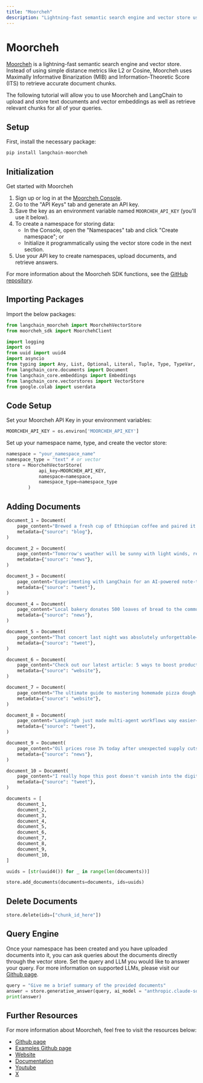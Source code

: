 ```yaml
---
title: "Moorcheh"
description: "Lightning-fast semantic search engine and vector store using Maximally Informative Binarization (MIB) and Information-Theoretic Score (ITS)"
---
```


# Moorcheh

[Moorcheh](https://www.moorcheh.ai/) is a lightning-fast semantic search engine and vector store. Instead of using simple distance metrics like L2 or Cosine, Moorcheh uses Maximally Informative Binarization (MIB) and Information-Theoretic Score (ITS) to retrieve accurate document chunks.

The following tutorial will allow you to use Moorcheh and LangChain to upload and store text documents and vector embeddings as well as retrieve relevant chunks for all of your queries.

## Setup

First, install the necessary package:

```bash
pip install langchain-moorcheh
```

## Initialization

Get started with Moorcheh

1. Sign up or log in at the [Moorcheh Console](https://console.moorcheh.ai/).
2. Go to the "API Keys" tab and generate an API key.
3. Save the key as an environment variable named `MOORCHEH_API_KEY` (you'll use it below).
4. To create a namespace for storing data:
   - In the Console, open the "Namespaces" tab and click "Create namespace"; or
   - Initialize it programmatically using the vector store code in the next section.
5. Use your API key to create namespaces, upload documents, and retrieve answers.

For more information about the Moorcheh SDK functions, see the [GitHub repository](https://github.com/moorcheh-ai/moorcheh-python-sdk).

## Importing Packages

Import the below packages:

```python
from langchain_moorcheh import MoorchehVectorStore
from moorcheh_sdk import MoorchehClient

import logging
import os
from uuid import uuid4
import asyncio
from typing import Any, List, Optional, Literal, Tuple, Type, TypeVar, Sequence
from langchain_core.documents import Document
from langchain_core.embeddings import Embeddings
from langchain_core.vectorstores import VectorStore
from google.colab import userdata
```

## Code Setup

Set your Moorcheh API Key in your environment variables:

```python
MOORCHEH_API_KEY = os.environ['MOORCHEH_API_KEY']
```

Set up your namespace name, type, and create the vector store:

```python
namespace = "your_namespace_name"
namespace_type = "text" # or vector
store = MoorchehVectorStore(
            api_key=MOORCHEH_API_KEY,
            namespace=namespace,
            namespace_type=namespace_type
        )
```

## Adding Documents

```python
document_1 = Document(
    page_content="Brewed a fresh cup of Ethiopian coffee and paired it with a warm croissant.",
    metadata={"source": "blog"},
)

document_2 = Document(
    page_content="Tomorrow's weather will be sunny with light winds, reaching a high of 78°F.",
    metadata={"source": "news"},
)

document_3 = Document(
    page_content="Experimenting with LangChain for an AI-powered note-taking assistant!",
    metadata={"source": "tweet"},
)

document_4 = Document(
    page_content="Local bakery donates 500 loaves of bread to the community food bank.",
    metadata={"source": "news"},
)

document_5 = Document(
    page_content="That concert last night was absolutely unforgettable—what a performance!",
    metadata={"source": "tweet"},
)

document_6 = Document(
    page_content="Check out our latest article: 5 ways to boost productivity while working from home.",
    metadata={"source": "website"},
)

document_7 = Document(
    page_content="The ultimate guide to mastering homemade pizza dough.",
    metadata={"source": "website"},
)

document_8 = Document(
    page_content="LangGraph just made multi-agent workflows way easier—seriously impressive!",
    metadata={"source": "tweet"},
)

document_9 = Document(
    page_content="Oil prices rose 3% today after unexpected supply cuts from major exporters.",
    metadata={"source": "news"},
)

document_10 = Document(
    page_content="I really hope this post doesn't vanish into the digital void…",
    metadata={"source": "tweet"},
)

documents = [
    document_1,
    document_2,
    document_3,
    document_4,
    document_5,
    document_6,
    document_7,
    document_8,
    document_9,
    document_10,
]

uuids = [str(uuid4()) for _ in range(len(documents))]

store.add_documents(documents=documents, ids=uuids)
```

## Delete Documents

```python
store.delete(ids=["chunk_id_here"])
```

## Query Engine

Once your namespace has been created and you have uploaded documents into it, you can ask queries about the documents directly through the vector store. Set the query and LLM you would like to answer your query. For more information on supported LLMs, please visit our [Github page](https://github.com/moorcheh-ai/moorcheh-python-sdk).

```python
query = "Give me a brief summary of the provided documents"
answer = store.generative_answer(query, ai_model = "anthropic.claude-sonnet-4-5-20250929-v1:0")
print(answer)
```

## Further Resources

For more information about Moorcheh, feel free to visit the resources below:

*   [Github page](https://github.com/moorcheh-ai/moorcheh-python-sdk)
*   [Examples Github page](https://github.com/moorcheh-ai/moorcheh-examples)
*   [Website](https://www.moorcheh.ai/)
*   [Documentation](https://console.moorcheh.ai/docs)
*   [Youtube](https://www.youtube.com/@moorchehai)
*   [X](https://x.com/moorcheh_ai)

